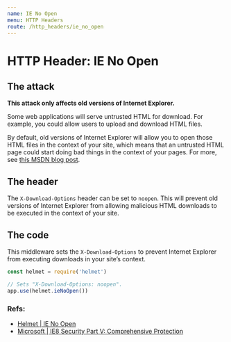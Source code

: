 ```yaml
---
name: IE No Open
menu: HTTP Headers
route: /http_headers/ie_no_open
---
```


# HTTP Header: IE No Open


## The attack

**This attack only affects old versions of Internet Explorer.**

Some web applications will serve untrusted HTML for download. For example, you could allow users to upload and download HTML files.

By default, old versions of Internet Explorer will allow you to open those HTML files in the context of your site, which means that an untrusted HTML page could start doing bad things in the context of your pages. For more, see [this MSDN blog post](https://blogs.msdn.microsoft.com/ie/2008/07/02/ie8-security-part-v-comprehensive-protection/).


## The header

The `X-Download-Options` header can be set to `noopen`. This will prevent old versions of Internet Explorer from allowing malicious HTML downloads to be executed in the context of your site.

## The code

This middleware sets the `X-Download-Options` to prevent Internet Explorer from executing downloads in your site’s context.

```js
const helmet = require('helmet')

// Sets "X-Download-Options: noopen".
app.use(helmet.ieNoOpen())
```

### Refs:

- [Helmet | IE No Open](https://helmetjs.github.io/docs/ienoopen)
- [Microsoft | IE8 Security Part V: Comprehensive Protection](https://blogs.msdn.microsoft.com/ie/2008/07/02/ie8-security-part-v-comprehensive-protection/)
